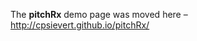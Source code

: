 The **pitchRx** demo page was moved here -- [http://cpsievert.github.io/pitchRx/](http://cpsievert.github.io/pitchRx/)